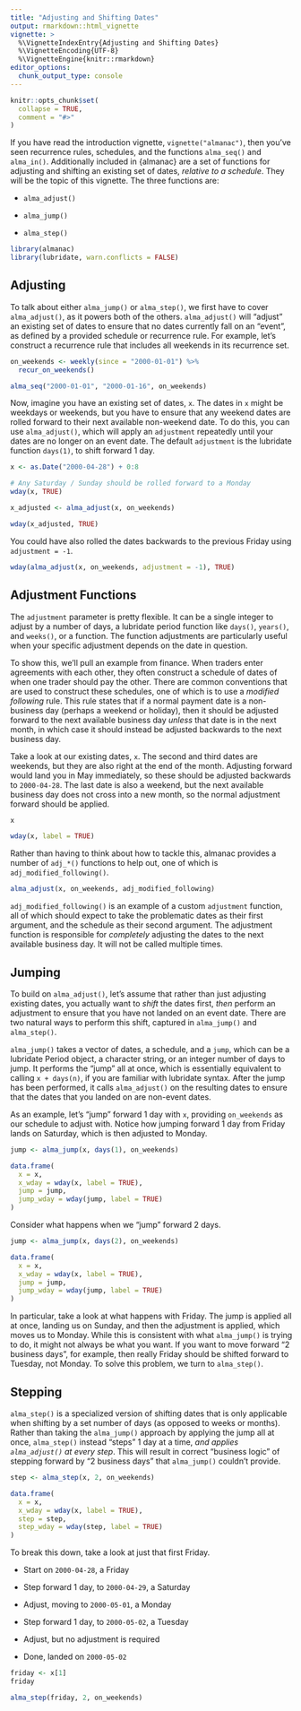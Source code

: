 ```yaml
---
title: "Adjusting and Shifting Dates"
output: rmarkdown::html_vignette
vignette: >
  %\VignetteIndexEntry{Adjusting and Shifting Dates}
  %\VignetteEncoding{UTF-8}
  %\VignetteEngine{knitr::rmarkdown}
editor_options: 
  chunk_output_type: console
---
```


```r
knitr::opts_chunk$set(
  collapse = TRUE,
  comment = "#>"
)
```

If you have read the introduction vignette, `vignette("almanac")`, then you've seen recurrence rules, schedules, and the functions `alma_seq()` and `alma_in()`. Additionally included in {almanac} are a set of functions for adjusting and shifting an existing set of dates, _relative to a schedule_. They will be the topic of this vignette. The three functions are:

- `alma_adjust()`

- `alma_jump()`

- `alma_step()`

```r
library(almanac)
library(lubridate, warn.conflicts = FALSE)
```

## Adjusting

To talk about either `alma_jump()` or `alma_step()`, we first have to cover `alma_adjust()`, as it powers both of the others. `alma_adjust()` will "adjust" an existing set of dates to ensure that no dates currently fall on an "event", as defined by a provided schedule or recurrence rule. For example, let's construct a recurrence rule that includes all weekends in its recurrence set.

```r
on_weekends <- weekly(since = "2000-01-01") %>% 
  recur_on_weekends()

alma_seq("2000-01-01", "2000-01-16", on_weekends)
```

Now, imagine you have an existing set of dates, `x`. The dates in `x` might be weekdays or weekends, but you have to ensure that any weekend dates are rolled forward to their next available non-weekend date. To do this, you can use `alma_adjust()`, which will apply an `adjustment` repeatedly until your dates are no longer on an event date. The default `adjustment` is the lubridate function `days(1)`, to shift forward 1 day.

```r
x <- as.Date("2000-04-28") + 0:8

# Any Saturday / Sunday should be rolled forward to a Monday
wday(x, TRUE)

x_adjusted <- alma_adjust(x, on_weekends)

wday(x_adjusted, TRUE)
```

You could have also rolled the dates backwards to the previous Friday using `adjustment = -1`.

```r
wday(alma_adjust(x, on_weekends, adjustment = -1), TRUE)
```

## Adjustment Functions

The `adjustment` parameter is pretty flexible. It can be a single integer to adjust by a number of days, a lubridate period function like `days()`, `years()`, and `weeks()`, or a function. The function adjustments are particularly useful when your specific adjustment depends on the date in question.

To show this, we'll pull an example from finance. When traders enter agreements with each other, they often construct a schedule of dates of when one trader should pay the other. There are common conventions that are used to construct these schedules, one of which is to use a _modified following_ rule. This rule states that if a normal payment date is a non-business day (perhaps a weekend or holiday), then it should be adjusted forward to the next available business day _unless_ that date is in the next month, in which case it should instead be adjusted backwards to the next business day.

Take a look at our existing dates, `x`. The second and third dates are weekends, but they are also right at the end of the month. Adjusting forward would land you in May immediately, so these should be adjusted backwards to `2000-04-28`. The last date is also a weekend, but the next available business day does not cross into a new month, so the normal adjustment forward should be applied.

```r
x

wday(x, label = TRUE)
```

Rather than having to think about how to tackle this, almanac provides a number of `adj_*()` functions to help out, one of which is `adj_modified_following()`.

```r
alma_adjust(x, on_weekends, adj_modified_following)
```

`adj_modified_following()` is an example of a custom `adjustment` function, all of which should expect to take the problematic dates as their first argument, and the schedule as their second argument. The adjustment function is responsible for _completely_ adjusting the dates to the next available business day. It will not be called multiple times.

## Jumping

To build on `alma_adjust()`, let's assume that rather than just adjusting existing dates, you actually want to _shift_ the dates first, _then_ perform an adjustment to ensure that you have not landed on an event date. There are two natural ways to perform this shift, captured in `alma_jump()` and `alma_step()`.

`alma_jump()` takes a vector of dates, a schedule, and a `jump`, which can be a lubridate Period object, a character string, or an integer number of days to jump. It performs the "jump" all at once, which is essentially equivalent to calling `x + days(n)`, if you are familiar with lubridate syntax. After the jump has been performed, it calls `alma_adjust()` on the resulting dates to ensure that the dates that you landed on are non-event dates.

As an example, let's "jump" forward 1 day with `x`, providing `on_weekends` as our schedule to adjust with. Notice how jumping forward 1 day from Friday lands on Saturday, which is then adjusted to Monday.

```r
jump <- alma_jump(x, days(1), on_weekends)

data.frame(
  x = x,
  x_wday = wday(x, label = TRUE),
  jump = jump,
  jump_wday = wday(jump, label = TRUE)
)
```

Consider what happens when we "jump" forward 2 days.

```r
jump <- alma_jump(x, days(2), on_weekends)

data.frame(
  x = x,
  x_wday = wday(x, label = TRUE),
  jump = jump,
  jump_wday = wday(jump, label = TRUE)
)
```

In particular, take a look at what happens with Friday. The jump is applied all at once, landing us on Sunday, and then the adjustment is applied, which moves us to Monday. While this is consistent with what `alma_jump()` is trying to do, it might not always be what you want. If you want to move forward "2 business days", for example, then really Friday should be shifted forward to Tuesday, not Monday. To solve this problem, we turn to `alma_step()`.

## Stepping

`alma_step()` is a specialized version of shifting dates that is only applicable when shifting by a set number of days (as opposed to weeks or months). Rather than taking the `alma_jump()` approach by applying the jump all at once, `alma_step()` instead "steps" 1 day at a time, _and applies `alma_adjust()` at every step_. This will result in correct "business logic" of stepping forward by "2 business days" that `alma_jump()` couldn't provide.

```r
step <- alma_step(x, 2, on_weekends)

data.frame(
  x = x,
  x_wday = wday(x, label = TRUE),
  step = step,
  step_wday = wday(step, label = TRUE)
)
```

To break this down, take a look at just that first Friday.

- Start on `2000-04-28`, a Friday

- Step forward 1 day, to `2000-04-29`, a Saturday

- Adjust, moving to `2000-05-01`, a Monday

- Step forward 1 day, to `2000-05-02`, a Tuesday

- Adjust, but no adjustment is required

- Done, landed on `2000-05-02`

```r
friday <- x[1]
friday

alma_step(friday, 2, on_weekends)
```







